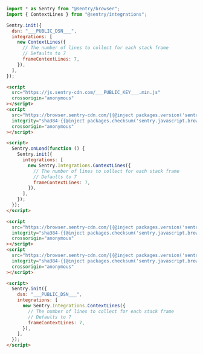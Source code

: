 <SignInNote />

```javascript {tabTitle: ESM}
import * as Sentry from "@sentry/browser";
import { ContextLines } from "@sentry/integrations";

Sentry.init({
  dsn: "___PUBLIC_DSN___",
  integrations: [
    new ContextLines({
      // The number of lines to collect for each stack frame
      // Defaults to 7
      frameContextLines: 7,
    }),
  ],
});
```

```html {tabTitle: Loader}
<script
  src="https://js.sentry-cdn.com/___PUBLIC_KEY___.min.js"
  crossorigin="anonymous"
></script>
<script
  src="https://browser.sentry-cdn.com/{{@inject packages.version('sentry.javascript.browser') }}/contextlines.min.js"
  integrity="sha384-{{@inject packages.checksum('sentry.javascript.browser', 'contextlines.min.js', 'sha384-base64') }}"
  crossorigin="anonymous"
></script>

<script>
  Sentry.onLoad(function () {
    Sentry.init({
      integrations: [
        new Sentry.Integrations.ContextLines({
          // The number of lines to collect for each stack frame
          // Defaults to 7
          frameContextLines: 7,
        }),
      ],
    });
  });
</script>
```

```html {tabTitle: CDN}
<script
  src="https://browser.sentry-cdn.com/{{@inject packages.version('sentry.javascript.browser') }}/bundle.tracing.min.js"
  integrity="sha384-{{@inject packages.checksum('sentry.javascript.browser', 'bundle.tracing.min.js', 'sha384-base64') }}"
  crossorigin="anonymous"
></script>
<script
  src="https://browser.sentry-cdn.com/{{@inject packages.version('sentry.javascript.browser') }}/contextlines.min.js"
  integrity="sha384-{{@inject packages.checksum('sentry.javascript.browser', 'contextlines.min.js', 'sha384-base64') }}"
  crossorigin="anonymous"
></script>

<script>
  Sentry.init({
    dsn: "___PUBLIC_DSN___",
    integrations: [
      new Sentry.Integrations.ContextLines({
        // The number of lines to collect for each stack frame
        // Defaults to 7
        frameContextLines: 7,
      }),
    ],
  });
</script>
```
